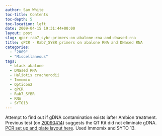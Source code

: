 ```yaml
---
author: Sam White
toc-title: Contents
toc-depth: 5
toc-location: left
date: 2009-04-15 19:31:44+00:00
layout: post
slug: qpcr-rab7_sybr-primers-on-abalone-rna-and-dnased-rna
title: qPCR - Rab7_SYBR primers on abalone RNA and DNased RNA
categories:
  - "2009"
  - "Miscellaneous"
tags:
  - black abalone
  - DNased RNA
  - Haliotis cracherodii
  - Immomix
  - Opticon2
  - qPCR
  - Rab7_SYBR
  - RNA
  - SYTO13
---
```


Attempt to find out if gDNA contamination exists iafter Ambion treatment. Previous test (on [20090414](/Sam%27s+Working+Notebook+Jan-May+2009#sjw20090414)) suggests the QT Kit did not eliminate gDNA. [PCR set up and plate layout here](https://eagle.fish.washington.edu/Arabidopsis/Notebook%20Workup%20Files/20090415-02.jpg). Used Immomix and SYTO 13.
